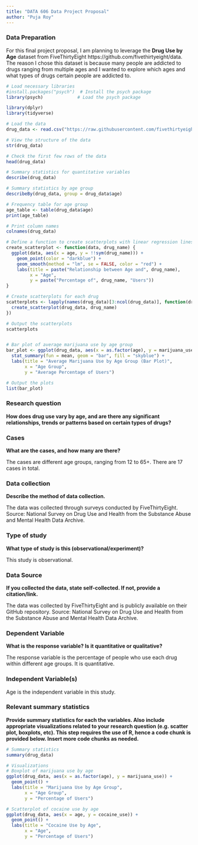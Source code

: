 ---
title: "DATA 606 Data Project Proposal"
author: "Puja Roy"
---

### Data Preparation

For this final project proposal, I am planning to leverage the **Drug Use by Age** dataset from FiveThirtyEight https://github.com/fivethirtyeight/data. The reason I chose this dataset is because many people are addicted to drugs ranging from multiple ages and I wanted to explore which ages and what types of drugs certain people are addicted to.


```{r}
# Load necessary libraries
#install.packages("psych")  # Install the psych package
library(psych)             # Load the psych package

library(dplyr)
library(tidyverse)

# Load the data
drug_data <- read.csv("https://raw.githubusercontent.com/fivethirtyeight/data/master/drug-use-by-age/drug-use-by-age.csv")

# View the structure of the data
str(drug_data)

# Check the first few rows of the data
head(drug_data)

# Summary statistics for quantitative variables
describe(drug_data)

# Summary statistics by age group
describeBy(drug_data, group = drug_data$age)

# Frequency table for age group
age_table <- table(drug_data$age)
print(age_table)


```

```{r}
# Print column names
colnames(drug_data)
```
```{r}
# Define a function to create scatterplots with linear regression lines
create_scatterplot <- function(data, drug_name) {
  ggplot(data, aes(x = age, y = !!sym(drug_name))) +
    geom_point(color = "darkblue") +
    geom_smooth(method = "lm", se = FALSE, color = "red") +
    labs(title = paste("Relationship between Age and", drug_name),
         x = "Age",
         y = paste("Percentage of", drug_name, "Users"))
}

# Create scatterplots for each drug
scatterplots <- lapply(names(drug_data)[3:ncol(drug_data)], function(drug_name) {
  create_scatterplot(drug_data, drug_name)
})

# Output the scatterplots
scatterplots



```

```{r}
# Bar plot of average marijuana use by age group
bar_plot <- ggplot(drug_data, aes(x = as.factor(age), y = marijuana_use)) +
  stat_summary(fun = mean, geom = "bar", fill = "skyblue") +
  labs(title = "Average Marijuana Use by Age Group (Bar Plot)",
       x = "Age Group",
       y = "Average Percentage of Users")

# Output the plots
list(bar_plot)

```


### Research question 

**How does drug use vary by age, and are there any significant relationships, trends or patterns based on certain types of drugs?**


### Cases 

**What are the cases, and how many are there?**

The cases are different age groups, ranging from 12 to 65+. There are 17 cases in total.


### Data collection 

**Describe the method of data collection.**

The data was collected through surveys conducted by FiveThirtyEight.
Source: National Survey on Drug Use and Health from the Substance Abuse and Mental Health Data Archive.

### Type of study 

**What type of study is this (observational/experiment)?**

This study is observational.


### Data Source 

**If you collected the data, state self-collected. If not, provide a citation/link.**

The data was collected by FiveThirtyEight and is publicly available on their GitHub repository.
Source: National Survey on Drug Use and Health from the Substance Abuse and Mental Health Data Archive.


### Dependent Variable

**What is the response variable? Is it quantitative or qualitative?**

The response variable is the percentage of people who use each drug within different age groups. It is quantitative.

### Independent Variable(s)

Age is the independent variable in this study.


### Relevant summary statistics 

**Provide summary statistics for each the variables. Also include appropriate visualizations related to your research question (e.g. scatter plot, boxplots, etc). This step requires the use of R, hence a code chunk is provided below. Insert more code chunks as needed.**

```{r}
# Summary statistics
summary(drug_data)

# Visualizations
# Boxplot of marijuana use by age
ggplot(drug_data, aes(x = as.factor(age), y = marijuana_use)) +
  geom_point() +
  labs(title = "Marijuana Use by Age Group",
       x = "Age Group",
       y = "Percentage of Users")

# Scatterplot of cocaine use by age
ggplot(drug_data, aes(x = age, y = cocaine_use)) +
  geom_point() +
  labs(title = "Cocaine Use by Age",
       x = "Age",
       y = "Percentage of Users")

```


